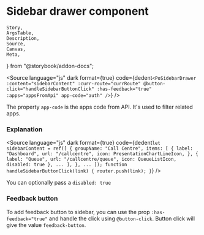 # Sidebar drawer component

	Story,
	ArgsTable,
	Description,
	Source,
	Canvas,
	Meta,
} from "@storybook/addon-docs";



<Meta title="Shell/Sidebar Drawer" component={PoSidebarDrawer} />

<Description of={PoSidebarDrawer} />

<Canvas withToolbar>
	<Story id="shell-sidebar-drawer--sidebar-drawer" />
</Canvas>

<Source
	language="js"
	dark
	format={true}
	code={dedent`
    <PoSidebarDrawer
			:content="sidebarContent"
      :curr-route="currRoute"
			@button-click="handleSidebarButtonClick"
			:has-feedback="true"
			:apps="appsFromApi"
			app-code="auth"
		/>
  `}
/>

The property `app-code` is the apps code from API. It's used to filter related apps.

### Explanation

<ArgsTable of={PoSidebarDrawer} />

<Source
	language="js"
	dark
	format={true}
	code={dedent`
    let sidebarContent = ref([
      {
        groupName: "Call Centre",
        items: [
          {
            label: "Dashboard",
            url: "/callcentre",
            icon: PresentationChartLineIcon,
          },
          {
            label: "Queue",
            url: "/callcentre/queue",
            icon: QueueListIcon,
            disabled: true
          },
          ...
        ],
      },
      ...
    ]);
    function handleSidebarButtonClick(link) {
        router.push(link);
    }
  `}
/>

You can optionally pass a `disabled: true`

### Feedback button

To add feedback button to sidebar, you can use the prop `:has-feedback="true"` and handle the click using `@button-click`. Button click will give the value `feedback-button`.
